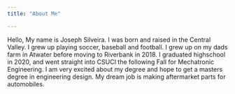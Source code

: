 ```yaml
---
title: "About Me"

---
```

Hello, My name is Joseph Silveira.
I was born and raised in the Central Valley. I grew up playing soccer, baseball and football.
I grew up on my dads farm in Atwater before moving to Riverbank in 2018. I graduated highschool in 2020, and went straight into CSUCI the following Fall for Mechatronic Engineering. I am very excited about my degree and hope to get a masters degree in engineering design. My dream job is making aftermarket parts for automobiles.  
 
 
 

